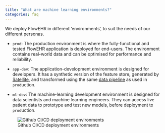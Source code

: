 ```yaml
---
title: "What are machine learning environments?"
categories: faq
---
```


We deploy FlowEHR in different 'environments', to suit the needs of our different personas.

- `prod`: The production environment is where the fully-functional and tested FlowEHR application is deployed for end-users. The environment contains real-world data and can be optimised for performance and reliability.

- `app-dev`: The application-development environment is designed for developers. It has a synthetic version of the feature store, generated by [Satellite](https://github.com/UCLH-Foundry/Satellite), and transformed using the same [data pipeline](https://github.com/UCLH-Foundry/FlowEHR-Data-Pot) as used in `prod`uction.

- `ml-dev`: The machine-learning development environment is designed for data scientists and machine learning engineers. They can access live patient data to prototype and test new models, before deployment to `prod`uction. 

![Github CI/CD deployment environments](assets/deploy_environments.png)